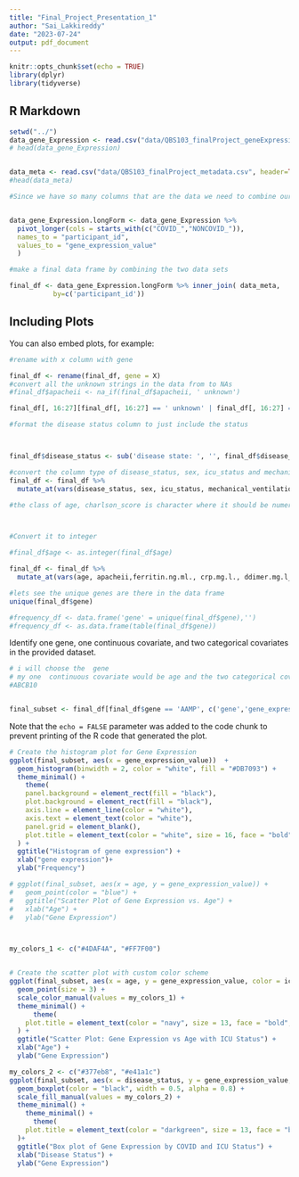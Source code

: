 ```yaml
---
title: "Final_Project_Presentation_1"
author: "Sai_Lakkireddy"
date: "2023-07-24"
output: pdf_document
---
```


```r
knitr::opts_chunk$set(echo = TRUE)
library(dplyr)
library(tidyverse)
```

## R Markdown

```r


setwd("../")
data_gene_Expression <- read.csv("data/QBS103_finalProject_geneExpression.csv", header=TRUE)
# head(data_gene_Expression)


data_meta <- read.csv("data/QBS103_finalProject_metadata.csv", header=TRUE)
#head(data_meta)

#Since we have so many columns that are the data we need to combine our df with other file, we convert this wide from into long form


data_gene_Expression.longForm <- data_gene_Expression %>%
  pivot_longer(cols = starts_with(c("COVID_","NONCOVID_")),
  names_to = "participant_id",
  values_to = "gene_expression_value"
  )

#make a final data frame by combining the two data sets

final_df <- data_gene_Expression.longForm %>% inner_join( data_meta, 
           by=c('participant_id'))

```

## Including Plots

You can also embed plots, for example:

```r

#rename with x column with gene

final_df <- rename(final_df, gene = X)
#convert all the unknown strings in the data from to NAs
#final_df$apacheii <- na_if(final_df$apacheii, ' unknown')

final_df[, 16:27][final_df[, 16:27] == ' unknown' | final_df[, 16:27] == 'unknown'] <- NA

#format the disease status column to just include the status



final_df$disease_status <- sub('disease state: ', '', final_df$disease_status)

#convert the column type of disease_status, sex, icu_status and mechanical_ventilation to factor
final_df <- final_df %>% 
  mutate_at(vars(disease_status, sex, icu_status, mechanical_ventilation), as.factor)

#the class of age, charlson_score is character where it should be numerical



#Convert it to integer

#final_df$age <- as.integer(final_df$age)

final_df <- final_df %>% 
  mutate_at(vars(age, apacheii,ferritin.ng.ml., crp.mg.l., ddimer.mg.l_feu., procalcitonin.ng.ml.., lactate.mmol.l., fibrinogen, sofa), as.integer)

#lets see the unique genes are there in the data frame
unique(final_df$gene)

#frequency_df <- data.frame('gene' = unique(final_df$gene),'')
#frequency_df <- as.data.frame(table(final_df$gene))

```
Identify one gene, one continuous covariate, and two categorical covariates in the
provided dataset.
```r
# i will choose the  gene
# my one  continuous covariate would be age and the two categorical covariates would be ICU status and disease status
#ABCB10


final_subset <- final_df[final_df$gene == 'AAMP', c('gene','gene_expression_value','age', 'icu_status', 'disease_status')]
```

Note that the `echo = FALSE` parameter was added to the code chunk to prevent printing of the R code that generated the plot.

```r
# Create the histogram plot for Gene Expression
ggplot(final_subset, aes(x = gene_expression_value))  +
  geom_histogram(binwidth = 2, color = "white", fill = "#DB7093") +
  theme_minimal() +
    theme(
    panel.background = element_rect(fill = "black"),
    plot.background = element_rect(fill = "black"),
    axis.line = element_line(color = "white"),
    axis.text = element_text(color = "white"),
    panel.grid = element_blank(),
    plot.title = element_text(color = "white", size = 16, face = "bold", hjust = 0.4)
  ) +
  ggtitle("Histogram of gene expression") +
  xlab("gene expression")+
  ylab("Frequency")
```

```r
# ggplot(final_subset, aes(x = age, y = gene_expression_value)) +
#   geom_point(color = "blue") +
#   ggtitle("Scatter Plot of Gene Expression vs. Age") +
#   xlab("Age") +
#   ylab("Gene Expression")



my_colors_1 <- c("#4DAF4A", "#FF7F00")


# Create the scatter plot with custom color scheme
ggplot(final_subset, aes(x = age, y = gene_expression_value, color = icu_status)) +
  geom_point(size = 3) +
  scale_color_manual(values = my_colors_1) +
  theme_minimal() +
      theme(
    plot.title = element_text(color = "navy", size = 13, face = "bold", hjust = 0.4)
  ) +
  ggtitle("Scatter Plot: Gene Expression vs Age with ICU Status") +
  xlab("Age") +
  ylab("Gene Expression")
```

```r

my_colors_2 <- c("#377eb8", "#e41a1c")
ggplot(final_subset, aes(x = disease_status, y = gene_expression_value, fill = icu_status)) +
  geom_boxplot(color = "black", width = 0.5, alpha = 0.8) +
  scale_fill_manual(values = my_colors_2) +
  theme_minimal() +
    theme_minimal() +
      theme(
    plot.title = element_text(color = "darkgreen", size = 13, face = "bold", hjust = 0.4)
  )+
  ggtitle("Box plot of Gene Expression by COVID and ICU Status") +
  xlab("Disease Status") +
  ylab("Gene Expression")



```